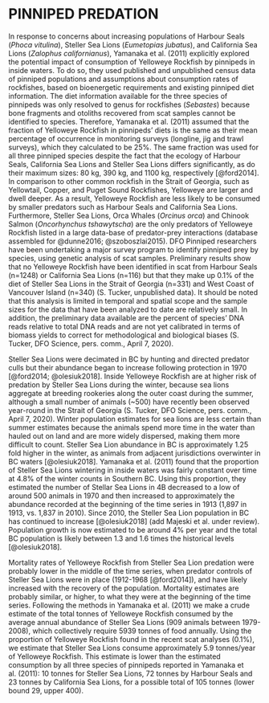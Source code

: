# PINNIPED PREDATION {#app:pinniped-predation}

In response to concerns about increasing populations of Harbour Seals (*Phoca vitulina*), Steller Sea Lions (*Eumetopias jubatus*), and California Sea Lions (*Zalophus californianus*), Yamanaka et al. (2011) explicitly explored the potential impact of consumption of Yelloweye Rockfish by pinnipeds in inside waters. 
To do so, they used published and unpublished census data of pinniped populations and assumptions about consumption rates of rockfishes, based on bioenergetic requirements and existing pinniped diet information. 
The diet information available for the three species of pinnipeds was only resolved to genus for rockfishes (*Sebastes*) because bone fragments and otoliths recovered from scat samples cannot be identified to species.
Therefore, Yamanaka et al. (2011) assumed that the fraction of Yelloweye Rockfish in pinnipeds' diets is the same as their mean percentage of occurrence in monitoring surveys (longline, jig and trawl surveys), which they calculated to be 25%. 
The same fraction was used for all three pinniped species despite the fact that the ecology of Harbour Seals, California Sea Lions and Steller Sea Lions differs significantly, as do their maximum sizes: 80 kg, 390 kg, and 1100 kg, respectively [@ford2014].
In comparison to other common rockfish in the Strait of Georgia, such as Yellowtail, Copper, and Puget Sound Rockfishes, Yelloweye are larger and dwell deeper. As a result, Yelloweye Rockfish are less likely to be consumed by smaller predators such as Harbour Seals and California Sea Lions.
Furthermore, Steller Sea Lions, Orca Whales (*Orcinus orca*) and Chinook Salmon (*Oncorhynchus tshawytscha*) are the only predators of Yelloweye Rockfish listed in a large data-base of predator-prey interactions (database assembled for @dunne2016; @szoboszlai2015). 
DFO Pinniped researchers have been undertaking a major survey program to identify pinniped prey by species, using genetic analysis of scat samples. 
Preliminary results show that no Yelloweye Rockfish have been identified in scat from Harbour Seals (n=1248) or California Sea Lions (n=116) but that they make up 0.1% of the diet of Steller Sea Lions in the Strait of Georgia (n=331) and West Coast of Vancouver Island (n=340) (S. Tucker, unpublished data). 
It should be noted that this analysis is limited in temporal and spatial scope and the sample sizes for the data that have been analyzed to date are relatively small. 
In addition, the preliminary data available are the percent of species' DNA reads relative to total DNA reads and are not yet calibrated in terms of biomass yields to correct for methodological and biological biases (S. Tucker, DFO Science, pers. comm., April 7, 2020).    

Steller Sea Lions were decimated in BC by hunting and directed predator culls but their abundance began to increase following protection in 1970 [@ford2014; @olesiuk2018]. Inside Yelloweye Rockfish are at higher risk of predation by Steller Sea Lions during the winter, because sea lions aggregate at breeding rookeries along the outer coast during the summer, although a small number of animals (~500) have recently been observed year-round in the Strait of Georgia (S. Tucker, DFO Science, pers. comm., April 7, 2020).
Winter population estimates for sea lions are less certain than summer estimates because the animals spend more time in the water than hauled out on land and are more widely dispersed, making them more difficult to count.
Steller Sea Lion abundance in BC is approximately 1.25 fold higher in the winter, as animals from adjacent jurisdictions overwinter in BC waters [@olesiuk2018].
Yamanaka et al. (2011) found that the proportion of Steller Sea Lions wintering in inside waters was fairly constant over time at 4.8% of the winter counts in Southern BC. 
Using this proportion, they estimated the number of Stellar Sea Lions in 4B decreased to a low of around 500 animals in 1970 and then increased to approximately the abundance recorded at the beginning of the time series in 1913 (1,897 in 1913, vs. 1,837 in 2010).
Since 2010, the Steller Sea Lion population in BC has continued to increase [@olesiuk2018] (add Majeski et al. under review).
Population growth is now estimated to be around 4% per year and the total BC population is likely between 1.3 and 1.6 times the historical levels [@olesiuk2018]. 
 
Mortality rates of Yelloweye Rockfish from Steller Sea Lion predation were probably lower in the middle of the time series, when predator controls of Steller Sea Lions were in place (1912-1968 [@ford2014]), and have likely increased with the recovery of the population. 
Mortality estimates are probably similar, or higher, to what they were at the beginning of the time series.
Following the methods in Yamanaka et al. (2011) we make a crude estimate of the total tonnes of Yelloweye Rockfish consumed by the average annual abundance of Steller Sea Lions (909 animals between 1979-2008), which collectively require 5939 tonnes of food annually. 
Using the proportion of Yelloweye Rockfish found in the recent scat analyses (0.1%), we estimate that Steller Sea Lions consume approximately 5.9 tonnes/year of Yelloweye Rockfish. 
This estimate is lower than the estimated consumption by all three species of pinnipeds reported in Yamanaka et al. (2011): 10 tonnes for Steller Sea Lions, 72 tonnes by Harbour Seals and 23 tonnes by California Sea Lions, for a possible total of 105 tonnes (lower bound 29, upper 400). 
<!--TODO: Still waiting on some additional information from Strahan-->
